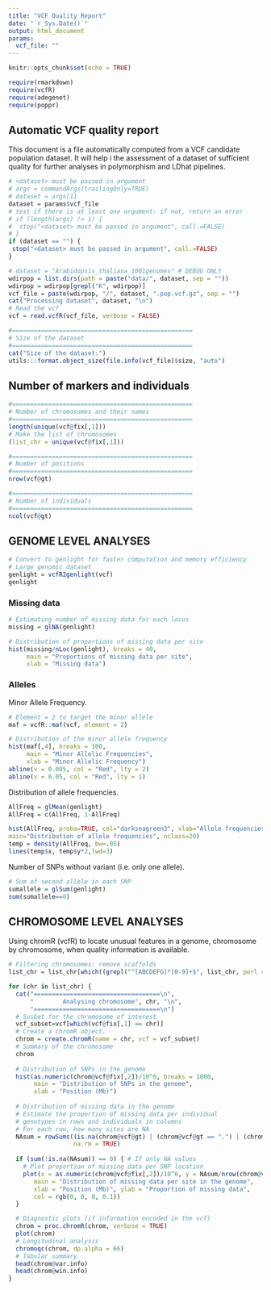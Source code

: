 ```yaml
---
title: "VCF Quality Report"
date: "`r Sys.Date()`"
output: html_document
params:
  vcf_file: ""
---
```


```r
knitr::opts_chunk$set(echo = TRUE)
```

```r
require(rmarkdown)
require(vcfR)
require(adegenet)
require(poppr)
```


## Automatic VCF quality report

This document is a file automatically computed from a VCF candidate population dataset. It will help i the assessment of a dataset of sufficient quality for further analyses in polymorphism and LDhat pipelines.


```r
# <dataset> must be passed in argument
# args = commandArgs(trailingOnly=TRUE)
# dataset = args[1]
dataset = params$vcf_file
# test if there is at least one argument: if not, return an error
# if (length(args) != 1) {
#  stop("<dataset> must be passed in argument", call.=FALSE)
# }
if (dataset == "") {
 stop("<dataset> must be passed in argument", call.=FALSE)
}

# dataset = "Arabidopsis_thaliana_1001genomes" # DEBUG ONLY
wdirpop = list.dirs(path = paste("data/", dataset, sep = ""))
wdirpop = wdirpop[grepl("K", wdirpop)]
vcf_file = paste(wdirpop, "/", dataset, ".pop.vcf.gz", sep = "")
cat("Processing dataset", dataset, "\n")
# Read the vcf
vcf = read.vcfR(vcf_file, verbose = FALSE)

#==================================================
# Size of the dataset
#==================================================
cat("Size of the dataset:")
utils:::format.object_size(file.info(vcf_file)$size, "auto")
```

  <!-- Summary stats of dataset - Automatic Rmd report -->
  <!--      Number of markers -->
  <!--      Number of individuals -->
  <!--      Dist of number of markers (non-missing sites) per individual -->
  <!--      Missing sites -->
  <!--      Hist of missing sites distribution -->
  <!--      Number of sites with missing sites < 10% -->
  <!--      Depth -->
  <!--      MAF -->
       

## Number of markers and individuals

```r
#==================================================
# Number of chromosomes and their names
#==================================================
length(unique(vcf@fix[,1]))
# Make the list of chromosomes
(list_chr = unique(vcf@fix[,1]))

#==================================================
# Number of positions
#==================================================
nrow(vcf@gt)

#==================================================
# Number of individuals
#==================================================
ncol(vcf@gt)
```

## GENOME LEVEL ANALYSES

```r
# Convert to genlight for faster computation and memory efficiency
# Large genomic dataset
genlight = vcfR2genlight(vcf)
genlight
```


### Missing data

```r
# Estimating number of missing data for each locus
missing = glNA(genlight)

# Distribution of proportions of missing data per site
hist(missing/nLoc(genlight), breaks = 40,
     main = "Proportions of missing data per site",
     xlab = "Missing data")
```


### Alleles

<!-- Number of alleles per sites and individuals. -->

<!-- ```{r echo = TRUE} -->
<!-- # Sum of second allele in each SNP -->
<!-- sumallele = glSum(genlight) -->
<!-- # Distribution of Minor Allele Frequencies -->
<!-- hist((sumallele/nLoc(genlight)), breaks = 40, -->
<!--      main = "Minor Allelic Frequencies", -->
<!--      xlab = "Minor Allelic Frequency") -->

<!-- # Mean number of second allele in each SNP -->
<!-- meanallele = glMean(genlight) -->

<!-- # Heatmap of the number of alleles per loci as a function of individuals -->
<!-- glPlot(genlight) -->
<!-- ``` -->


Minor Allele Frequency.

```r
# Element = 2 to target the minor allele
maf = vcfR::maf(vcf, element = 2)
```


```r
# Distribution of the minor allele frequency
hist(maf[,4], breaks = 100,
     main = "Minor Allelic Frequencies",
     xlab = "Minor Allelic Frequency")
abline(v = 0.005, col = "Red", lty = 2)
abline(v = 0.05, col = "Red", lty = 1)
```

Distribution of allele frequencies.

```r
AllFreq = glMean(genlight)
AllFreq = c(AllFreq, 1-AllFreq)
```

```r
hist(AllFreq, proba=TRUE, col="darkseagreen3", xlab="Allele frequencies",
main="Distribution of allele frequencies", nclass=20)
temp = density(AllFreq, bw=.05)
lines(temp$x, temp$y*2,lwd=3)
```

Number of SNPs without variant (i.e. only one allele).

```r
# Sum of second allele in each SNP
sumallele = glSum(genlight)
sum(sumallele==0)
```

<!-- Homozygosity. -->

## CHROMOSOME LEVEL ANALYSES

Using chromR (vcfR) to locate unusual features in a genome, chromosome by chromosome, when quality information is available.

```r
# Filtering chromosomes: remove scaffolds
list_chr = list_chr[which((grepl("^[ABCDEFG]*[0-9]+$", list_chr, perl = TRUE) | grepl("^(NC_)[ABCDEFG]*[0-9]+[\\.]*[0-9]*$", list_chr, perl = TRUE) | grepl("^[Cc]hr[a-zA-Z]*[0-9]+", list_chr)))]

for (chr in list_chr) {
  cat("===================================\n",
      "        Analysing chromosome", chr, "\n",
      "===================================\n")
  # Susbet for the chromosome of interest
  vcf_subset=vcf[which(vcf@fix[,1] == chr)]
  # Create a chromR object.
  chrom = create.chromR(name = chr, vcf = vcf_subset)
  # Summary of the chromosome
  chrom
  
  # Distribution of SNPs in the genome
  hist(as.numeric(chrom@vcf@fix[,2])/10^6, breaks = 1000,
       main = "Distribution of SNPs in the genome",
       xlab = "Position (Mb)")
  
  # Distribution of missing data in the genome
  # Estimate the proportion of missing data per individual
  # genotypes in rows and individuals in columns
  # For each row, how many sites are NA
  NAsum = rowSums((is.na(chrom@vcf@gt) | (chrom@vcf@gt == ".") | (chrom@vcf@gt == "./.")),
                  na.rm = TRUE)
  
  if (sum(!is.na(NAsum)) == 0) { # If only NA values
    # Plot proportion of missing data per SNP location
    plot(x = as.numeric(chrom@vcf@fix[,2])/10^6, y = NAsum/nrow(chrom@vcf@gt),
       main = "Distribution of missing data per site in the genome",
       xlab = "Position (Mb)", ylab = "Proportion of missing data",
       col = rgb(0, 0, 0, 0.1))
  }

  # Diagnostic plots (if information encoded in the vcf)
  chrom = proc.chromR(chrom, verbose = TRUE)
  plot(chrom)
  # Longitudinal analysis
  chromoqc(chrom, dp.alpha = 66)
  # Tabular summary
  head(chrom@var.info)
  head(chrom@win.info)
}
```



